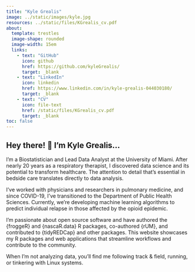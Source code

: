 ```yaml
---
title: "Kyle Grealis"
image: ../static/images/kyle.jpg
resources: ../static/files/KGrealis_cv.pdf
about:
  template: trestles
  image-shape: rounded
  image-width: 15em
  links:
    - text: "GitHub"
      icon: github
      href: https://github.com/kyleGrealis/
      target: _blank
    - text: "LinkedIn"
      icon: linkedin
      href: https://www.linkedin.com/in/kyle-grealis-044030180/
      target: _blank
    - text: "CV"
      icon: file-text
      href: /static/files/KGrealis_cv.pdf
      target: _blank
toc: false
---
```


::: {#ppc}
## Hey there! 👋  I'm Kyle Grealis...

I'm a Biostatistician and Lead Data Analyst at the University of Miami. After nearly 20 years as a respiratory therapist, I discovered data science and its potential to transform healthcare. The attention to detail that's essential in bedside care translates directly to data analysis.

I've worked with physicians and researchers in pulmonary medicine, and since COVID-19, I've transitioned to the Department of Public Health Sciences. Currently, we're developing machine learning algorithms to predict individual relapse in those affected by the opioid epidemic.

I'm passionate about open source software and have authored the {froggeR} and {nascaR.data} R packages, co-authored {rUM}, and contributed to {tidyREDCap} and other packages. This website showcases my R packages and web applications that streamline workflows and contribute to the community.

When I'm not analyzing data, you'll find me following track & field, running, or tinkering with Linux systems.
:::

